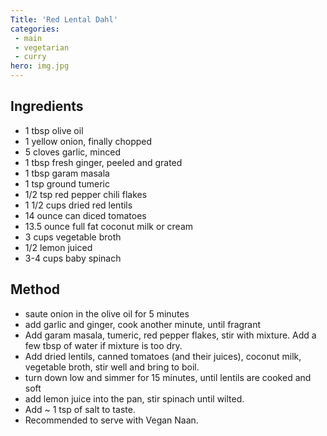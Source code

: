 ```yaml
---
Title: 'Red Lental Dahl'
categories:
 - main
 - vegetarian
 - curry
hero: img.jpg 
---
```


## Ingredients
* 1 tbsp olive oil
* 1 yellow onion, finally chopped
* 5 cloves garlic, minced
* 1 tbsp fresh ginger, peeled and grated
* 1 tbsp garam masala
* 1 tsp ground tumeric
* 1/2 tsp red pepper chili flakes
* 1 1/2 cups dried red lentils
* 14 ounce can diced tomatoes
* 13.5 ounce full fat coconut milk or cream
* 3 cups vegetable broth
* 1/2 lemon juiced
* 3-4 cups baby spinach

## Method
* saute onion in the olive oil for 5 minutes
* add garlic and ginger, cook another minute, until fragrant
* Add garam masala, tumeric, red pepper flakes, stir with mixture.  Add a few tbsp of water if mixture is too dry.
* Add dried lentils, canned tomatoes (and their juices), coconut milk, vegetable broth, stir well and bring to boil.
* turn down low and simmer for 15 minutes, until lentils are cooked and soft
* add lemon juice into the pan, stir spinach until wilted.  
* Add ~ 1 tsp of salt to taste.
* Recommended to serve with Vegan Naan.

